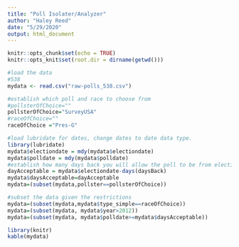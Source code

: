 ```yaml
---
title: "Poll Isolater/Analyzer"
author: "Haley Reed"
date: "5/29/2020"
output: html_document
---
```


```r
knitr::opts_chunk$set(echo = TRUE)
knitr::opts_knit$set(root.dir = dirname(getwd()))
```


```r
#load the data
#538
mydata <- read.csv("raw-polls_538.csv")

#establish which poll and race to choose from
#pollsterOfChoice=""
pollsterOfChoice="SurveyUSA"
#raceOfChoice=""
raceOfChoice ="Pres-G"

#load lubridate for dates, change dates to date data type. 
library(lubridate)
mydata$electiondate = mdy(mydata$electiondate)
mydata$polldate = mdy(mydata$polldate)
#establish how many days back you will allow the poll to be from election day.
dayAcceptable = mydata$electiondate-days(daysBack)
mydata$daysAcceptable=dayAcceptable
mydata=(subset(mydata,pollster==pollsterOfChoice))

#subset the data given the restrictions
mydata=(subset(mydata,mydata$type_simple==raceOfChoice))
mydata=(subset(mydata, mydata$year>2012))
mydata=(subset(mydata, mydata$polldate>=mydata$daysAcceptable))

library(knitr)
kable(mydata)

```
